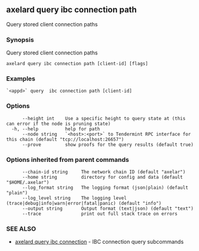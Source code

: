 ## axelard query ibc connection path

Query stored client connection paths

### Synopsis

Query stored client connection paths

```
axelard query ibc connection path [client-id] [flags]
```

### Examples

```
`<appd>` query  ibc connection path [client-id]
```

### Options

```
      --height int    Use a specific height to query state at (this can error if the node is pruning state)
  -h, --help          help for path
      --node string   `<host>:<port>` to Tendermint RPC interface for this chain (default "tcp://localhost:26657")
      --prove         show proofs for the query results (default true)
```

### Options inherited from parent commands

```
      --chain-id string     The network chain ID (default "axelar")
      --home string         directory for config and data (default "$HOME/.axelar")
      --log_format string   The logging format (json|plain) (default "plain")
      --log_level string    The logging level (trace|debug|info|warn|error|fatal|panic) (default "info")
      --output string       Output format (text|json) (default "text")
      --trace               print out full stack trace on errors
```

### SEE ALSO

- [axelard query ibc connection](/cli-docs/v0_31_3/axelard_query_ibc_connection) - IBC connection query subcommands
